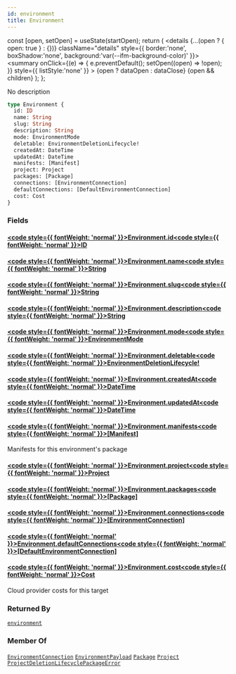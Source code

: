 ```yaml
---
id: environment
title: Environment
---
```









  const [open, setOpen] = useState(startOpen);
  return (
    <details {...(open ? { open: true } : {})} className="details" style={{ border:'none', boxShadow:'none', background:'var(--ifm-background-color)' }}>
      <summary
        onClick={(e) => {
          e.preventDefault();
          setOpen((open) => !open);
        }}
        style={{ listStyle:'none' }}
      >
      {open ? dataOpen : dataClose}
      </summary>
      {open && children}
    </details>
  );
};








No description


```graphql
type Environment {
  id: ID
  name: String
  slug: String
  description: String
  mode: EnvironmentMode
  deletable: EnvironmentDeletionLifecycle!
  createdAt: DateTime
  updatedAt: DateTime
  manifests: [Manifest]
  project: Project
  packages: [Package]
  connections: [EnvironmentConnection]
  defaultConnections: [DefaultEnvironmentConnection]
  cost: Cost
}
```




### Fields

#### [<code style={{ fontWeight: 'normal' }}>Environment.<b>id</b></code>](#)<Bullet />[<code style={{ fontWeight: 'normal' }}><b>ID</b></code>](/swapi/types/scalars/id.mdx) <Badge class="badge badge--secondary " text="scalar"/> 



#### [<code style={{ fontWeight: 'normal' }}>Environment.<b>name</b></code>](#)<Bullet />[<code style={{ fontWeight: 'normal' }}><b>String</b></code>](/swapi/types/scalars/string.mdx) <Badge class="badge badge--secondary " text="scalar"/> 



#### [<code style={{ fontWeight: 'normal' }}>Environment.<b>slug</b></code>](#)<Bullet />[<code style={{ fontWeight: 'normal' }}><b>String</b></code>](/swapi/types/scalars/string.mdx) <Badge class="badge badge--secondary " text="scalar"/> 



#### [<code style={{ fontWeight: 'normal' }}>Environment.<b>description</b></code>](#)<Bullet />[<code style={{ fontWeight: 'normal' }}><b>String</b></code>](/swapi/types/scalars/string.mdx) <Badge class="badge badge--secondary " text="scalar"/> 



#### [<code style={{ fontWeight: 'normal' }}>Environment.<b>mode</b></code>](#)<Bullet />[<code style={{ fontWeight: 'normal' }}><b>EnvironmentMode</b></code>](/swapi/types/enums/environment-mode.mdx) <Badge class="badge badge--secondary " text="enum"/> 



#### [<code style={{ fontWeight: 'normal' }}>Environment.<b>deletable</b></code>](#)<Bullet />[<code style={{ fontWeight: 'normal' }}><b>EnvironmentDeletionLifecycle!</b></code>](/swapi/types/objects/environment-deletion-lifecycle.mdx) <Badge class="badge badge--secondary badge--non_null" text="non-null"/> <Badge class="badge badge--secondary " text="object"/> 



#### [<code style={{ fontWeight: 'normal' }}>Environment.<b>createdAt</b></code>](#)<Bullet />[<code style={{ fontWeight: 'normal' }}><b>DateTime</b></code>](/swapi/types/scalars/date-time.mdx) <Badge class="badge badge--secondary " text="scalar"/> 



#### [<code style={{ fontWeight: 'normal' }}>Environment.<b>updatedAt</b></code>](#)<Bullet />[<code style={{ fontWeight: 'normal' }}><b>DateTime</b></code>](/swapi/types/scalars/date-time.mdx) <Badge class="badge badge--secondary " text="scalar"/> 



#### [<code style={{ fontWeight: 'normal' }}>Environment.<b>manifests</b></code>](#)<Bullet />[<code style={{ fontWeight: 'normal' }}><b>[Manifest]</b></code>](/swapi/types/objects/manifest.mdx) <Badge class="badge badge--secondary " text="list"/> <Badge class="badge badge--secondary " text="object"/> 
Manifests for this environment's package


#### [<code style={{ fontWeight: 'normal' }}>Environment.<b>project</b></code>](#)<Bullet />[<code style={{ fontWeight: 'normal' }}><b>Project</b></code>](/swapi/types/objects/project.mdx) <Badge class="badge badge--secondary " text="object"/> 



#### [<code style={{ fontWeight: 'normal' }}>Environment.<b>packages</b></code>](#)<Bullet />[<code style={{ fontWeight: 'normal' }}><b>[Package]</b></code>](/swapi/types/objects/package.mdx) <Badge class="badge badge--secondary " text="list"/> <Badge class="badge badge--secondary " text="object"/> 



#### [<code style={{ fontWeight: 'normal' }}>Environment.<b>connections</b></code>](#)<Bullet />[<code style={{ fontWeight: 'normal' }}><b>[EnvironmentConnection]</b></code>](/swapi/types/objects/environment-connection.mdx) <Badge class="badge badge--secondary " text="list"/> <Badge class="badge badge--secondary " text="object"/> 



#### [<code style={{ fontWeight: 'normal' }}>Environment.<b>defaultConnections</b></code>](#)<Bullet />[<code style={{ fontWeight: 'normal' }}><b>[DefaultEnvironmentConnection]</b></code>](/swapi/types/objects/default-environment-connection.mdx) <Badge class="badge badge--secondary " text="list"/> <Badge class="badge badge--secondary " text="object"/> 



#### [<code style={{ fontWeight: 'normal' }}>Environment.<b>cost</b></code>](#)<Bullet />[<code style={{ fontWeight: 'normal' }}><b>Cost</b></code>](/swapi/types/objects/cost.mdx) <Badge class="badge badge--secondary " text="object"/> 
Cloud provider costs for this target






### Returned By

[`environment`](/swapi/operations/queries/environment.mdx)  <Badge class="badge badge--secondary badge--relation" text="query"/>

### Member Of

[`EnvironmentConnection`](/swapi/types/objects/environment-connection.mdx)  <Badge class="badge badge--secondary badge--relation" text="object"/><Bullet />[`EnvironmentPayload`](/swapi/types/objects/environment-payload.mdx)  <Badge class="badge badge--secondary badge--relation" text="object"/><Bullet />[`Package`](/swapi/types/objects/package.mdx)  <Badge class="badge badge--secondary badge--relation" text="object"/><Bullet />[`Project`](/swapi/types/objects/project.mdx)  <Badge class="badge badge--secondary badge--relation" text="object"/><Bullet />[`ProjectDeletionLifecyclePackageError`](/swapi/types/objects/project-deletion-lifecycle-package-error.mdx)  <Badge class="badge badge--secondary badge--relation" text="object"/>